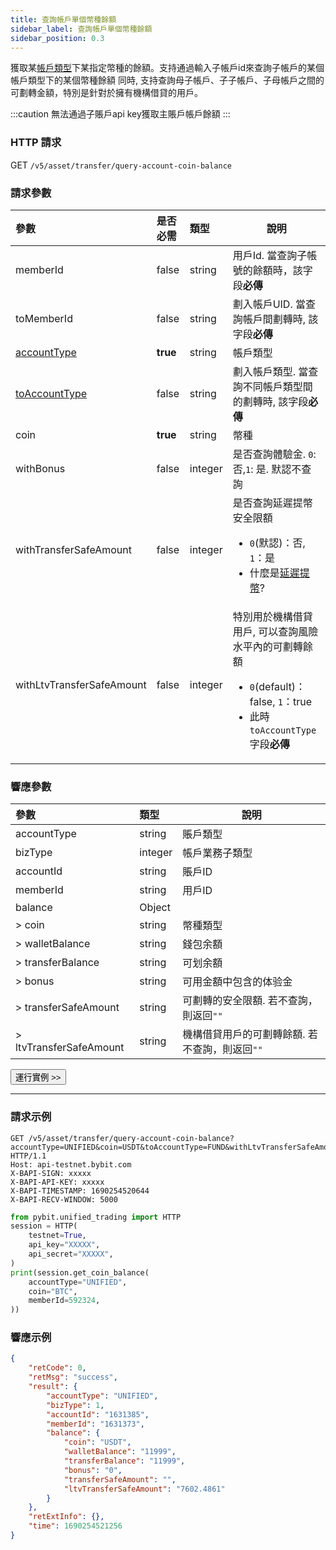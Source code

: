 ```yaml
---
title: 查詢帳戶單個幣種餘額
sidebar_label: 查詢帳戶單個幣種餘額
sidebar_position: 0.3
---
```


獲取某[帳戶類型](../enum#accounttype)下某指定幣種的餘額。支持通過輸入子帳戶id來查詢子帳戶的某個帳戶類型下的某個幣種餘額
同時, 支持查詢母子帳戶、子子帳戶、子母帳戶之間的可劃轉金額，特別是針對於擁有機構借貸的用戶。

:::caution
無法通過子賬戶api key獲取主賬戶帳戶餘額
:::

### HTTP 請求
GET `/v5/asset/transfer/query-account-coin-balance`

### 請求參數
| 參數 | 是否必需 | 類型 | 說明|
|:----- |:-------|:-----|------ |
|memberId |false |string |用戶Id. 當查詢子帳號的餘額時，該字段**必傳**|
|toMemberId |false |string |劃入帳戶UID. 當查詢帳戶間劃轉時, 該字段**必傳**|
|[accountType](../enum#accounttype) |**true** |string |帳戶類型 |
|[toAccountType](../enum#accounttype) |false |string |劃入帳戶類型. 當查詢不同帳戶類型間的劃轉時, 該字段**必傳**|
|coin |**true** |string |幣種 |
|withBonus |false |integer |是否查詢體驗金. `0`: 否,`1`: 是. 默認不查詢  |
|withTransferSafeAmount|false |integer |是否查詢延遲提幣安全限額 <ul><li>`0`(默認)：否, `1`：是</li><li>什麼是[延遲提幣](delay-amount#)?</li></ul> |
|withLtvTransferSafeAmount|false |integer |特別用於機構借貸用戶, 可以查詢風險水平內的可劃轉餘額<ul><li>`0`(default)：false, `1`：true</li><li>此時`toAccountType`字段**必傳**</li></ul> |

### 響應參數
| 參數 | 類型 | 說明|
|:----- |:-----|----- |
|accountType |string |賬戶類型 |
|bizType |integer |帳戶業務子類型 |
|accountId |string |賬戶ID |
|memberId |string |用戶ID |
|balance |Object | |
|> coin |string |幣種類型 |
|> walletBalance |string |錢包余額 |
|> transferBalance |string |可划余額 |
|> bonus |string |可用金額中包含的体验金 |
|> transferSafeAmount |string |可劃轉的安全限額. 若不查詢，則返回`""`|
|> ltvTransferSafeAmount |string |機構借貸用戶的可劃轉餘額. 若不查詢，則返回`""`|

<a href="/api-explorer/v5/asset/account-coin-balance"><Button>運行實例 >></Button></a>

---

### 請求示例

<Tabs groupId="programming-languages">
<TabItem value="http" label="HTTP">

```http
GET /v5/asset/transfer/query-account-coin-balance?accountType=UNIFIED&coin=USDT&toAccountType=FUND&withLtvTransferSafeAmount=1 HTTP/1.1
Host: api-testnet.bybit.com
X-BAPI-SIGN: xxxxx
X-BAPI-API-KEY: xxxxx
X-BAPI-TIMESTAMP: 1690254520644
X-BAPI-RECV-WINDOW: 5000
```

</TabItem>
<TabItem value="python" label="Python">

```python
from pybit.unified_trading import HTTP
session = HTTP(
    testnet=True,
    api_key="XXXXX",
    api_secret="XXXXX",
)
print(session.get_coin_balance(
    accountType="UNIFIED",
    coin="BTC",
    memberId=592324,
))
```

</TabItem>
</Tabs>

### 響應示例


```json
{
    "retCode": 0,
    "retMsg": "success",
    "result": {
        "accountType": "UNIFIED",
        "bizType": 1,
        "accountId": "1631385",
        "memberId": "1631373",
        "balance": {
            "coin": "USDT",
            "walletBalance": "11999",
            "transferBalance": "11999",
            "bonus": "0",
            "transferSafeAmount": "",
            "ltvTransferSafeAmount": "7602.4861"
        }
    },
    "retExtInfo": {},
    "time": 1690254521256
}
```
